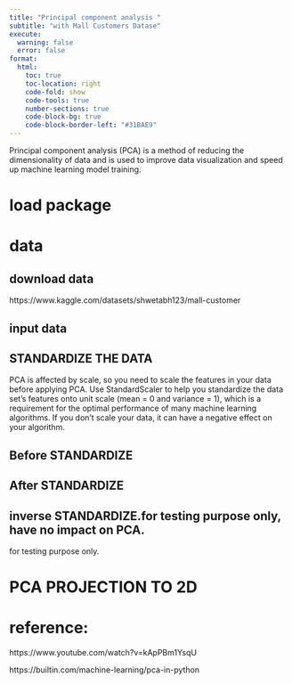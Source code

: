 ```yaml
---
title: "Principal component analysis "
subtitle: "with Mall Customers Datase"
execute:
  warning: false
  error: false
format:
  html:
    toc: true
    toc-location: right
    code-fold: show
    code-tools: true
    number-sections: true
    code-block-bg: true
    code-block-border-left: "#31BAE9"
---
```



Principal component analysis (PCA) is a method of reducing the dimensionality of data and is used to improve data visualization and speed up machine learning model training.






# load package




# data

## download data

https://www.kaggle.com/datasets/shwetabh123/mall-customer




## input data




## STANDARDIZE THE DATA


PCA is affected by scale, so you need to scale the features in your data before applying PCA. Use StandardScaler to help you standardize the data set’s features onto unit scale (mean = 0 and variance = 1), which is a requirement for the optimal performance of many machine learning algorithms. If you don’t scale your data, it can have a negative effect on your algorithm. 



## Before STANDARDIZE


## After STANDARDIZE



## inverse STANDARDIZE.for testing purpose only, have no impact on PCA.

for testing purpose only.



# PCA PROJECTION TO 2D





# reference:

https://www.youtube.com/watch?v=kApPBm1YsqU

https://builtin.com/machine-learning/pca-in-python

